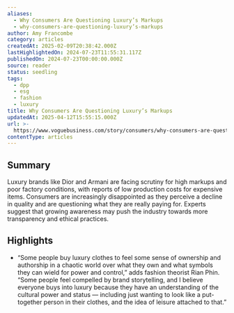 ```yaml
---
aliases:
  - Why Consumers Are Questioning Luxury’s Markups
  - why-consumers-are-questioning-luxury’s-markups
author: Amy Francombe
category: articles
createdAt: 2025-02-09T20:38:42.000Z
lastHighlightedOn: 2024-07-23T11:55:31.117Z
publishedOn: 2024-07-23T00:00:00.000Z
source: reader
status: seedling
tags:
  - dpp
  - esg
  - fashion
  - luxury
title: Why Consumers Are Questioning Luxury’s Markups
updatedAt: 2025-04-12T15:55:15.000Z
url: >-
  https://www.voguebusiness.com/story/consumers/why-consumers-are-questioning-luxurys-markups?uID=58ba29f6592c24ef0bdefa76114a43982a806c17a289ed758a3b0794fe834435&utm_campaign=VB_NEWS_Hilary_TUES_230724&utm_source=newsletter&utm_brand=vb&utm_mailing=VB_NEWS_Hilary_TUES_230724&utm_medium=email&utm_term=VB_VogueBusiness
contentType: articles
---
```

## Summary

Luxury brands like Dior and Armani are facing scrutiny for high markups and poor factory conditions, with reports of low production costs for expensive items. Consumers are increasingly disappointed as they perceive a decline in quality and are questioning what they are really paying for. Experts suggest that growing awareness may push the industry towards more transparency and ethical practices.

## Highlights

- “Some people buy luxury clothes to feel some sense of ownership and authorship in a chaotic world over what they own and what symbols they can wield for power and control,” adds fashion theorist Rian Phin. “Some people feel compelled by brand storytelling, and I believe everyone buys into luxury because they have an understanding of the cultural power and status — including just wanting to look like a put-together person in their clothes, and the idea of leisure attached to that.”
